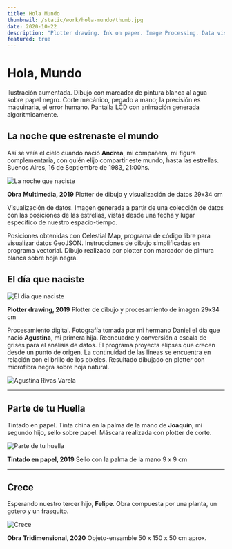 ```yaml
---
title: Hola Mundo
thumbnail: /static/work/hola-mundo/thumb.jpg
date: 2020-10-22
description: "Plotter drawing. Ink on paper. Image Processing. Data visualization. Pen plotter."
featured: true
---
```


# Hola, Mundo

Ilustración aumentada. Dibujo con marcador de pintura blanca al agua sobre papel negro. Corte mecánico,
pegado a mano; la precisión es maquinaria, el error humano. Pantalla LCD con animación generada
algorítmicamente.

## La noche que estrenaste el mundo

Así se veía el cielo cuando nació **Andrea**, mi compañera, mi figura complementaria, con
quién elijo compartir este mundo, hasta las estrellas. Buenos Aires, 16 de Septiembre de 1983, 21:00hs.

![La noche que naciste](/static/work/hola-mundo/la-noche-que-naciste.jpg)

**Obra Multimedia, 2019**
Plotter de dibujo y visualización de datos
29x34 cm

Visualización de datos. Imagen generada a partir de una colección de datos con las posiciones de las
estrellas, vistas desde una fecha y lugar específico de nuestro espacio-tiempo.

Posiciones obtenidas con Celestial Map, programa de código libre para visualizar datos GeoJSON.
Instrucciones de dibujo simplificadas en programa vectorial. Dibujo realizado por plotter con marcador de
pintura blanca sobre hoja negra.

## El día que naciste

![El día que naciste](/static/work/hola-mundo/el-dia-que-naciste.jpg)

**Plotter drawing, 2019**
Plotter de dibujo y procesamiento de imagen
29x34 cm

Procesamiento digital. Fotografía tomada por mi hermano Daniel el día que nació **Agustina**,
mi primera hija. Reencuadre y conversión a escala de grises para el análisis de datos. El programa
proyecta elipses que crecen desde un punto de origen. La continuidad de las líneas se encuentra en
relación con el brillo de los píxeles. Resultado dibujado en plotter con microfibra negra sobre hoja
natural.

![Agustina Rivas Varela](/static/work/hola-mundo/foto-tini.jpg)

---

## Parte de tu Huella

Tintado en papel. Tinta china en la palma de la mano de **Joaquín**, mi segundo hijo, sello
sobre papel. Máscara realizada con plotter de corte.

![Parte de tu huella](/static/work/hola-mundo/parte-de-tu-huella.jpg)

**Tintado en papel, 2019**
Sello con la palma de la mano
9 x 9 cm

---

## Crece

Esperando nuestro tercer hijo, **Felipe**. Obra compuesta por una planta, un gotero y un
frasquito.

![Crece](/static/work/hola-mundo/crece.jpg)

**Obra Tridimensional, 2020**
Objeto-ensamble
50 x 150 x 50 cm aprox.
